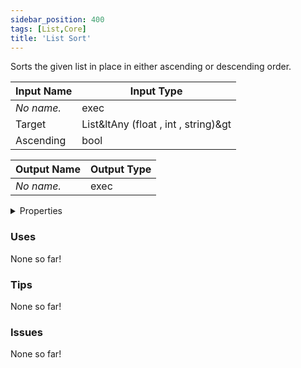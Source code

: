 ```yaml
---
sidebar_position: 400
tags: [List,Core]
title: 'List Sort'
---
```


Sorts the given list in place in either ascending or descending order.




<EsbSvg />

| Input Name | Input Type |
|-----------|-----------|
| *No name.* | exec |
| Target | List&ltAny (float , int , string)&gt |
| Ascending | bool |

| Output Name | Output Type |
|-----------|-----------|
| *No name.* | exec |


<details>
  <summary>Properties</summary>
  <div>
    <div>
    <table>
      <thead>
        <tr>
          <th>Is beta required?</th>
          <th>❌</th>
        </tr>
        <tr>
          <th>Is this chip a trolling risk?</th>
          <th>❌</th>
        </tr>
        <tr>
          <th>Is this chip a role assignment risk?</th>
          <th>❌</th>
        </tr>
        <tr>
          <th>Chip UUID</th>
          <th>cc967d66-b201-464e-bddd-a7cf47124fec</th>
        </tr>
      </thead>
    </table>
    </div>
  </div>
</details>

### Uses

None so far!

### Tips

None so far!

### Issues

None so far!
